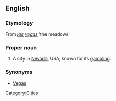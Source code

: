 ==English==
{{wikipedia}}
===Etymology===
From {{Sp.}} ''[[las]] [[vegas]]'' 'the meadows'

===Proper noun===
{{en-proper-noun}}

# A city in [[Nevada]], USA, known for its [[gambling]].

===Synonyms===
*[[Vegas]]

[[Category:Cities]]